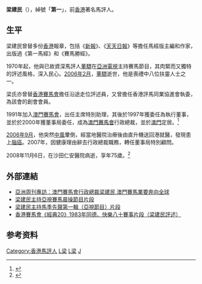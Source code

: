 '''梁建民'''（{{bd|1933年||2008年|11月6日|catIdx=Liang梁建民}}），綽號「'''第一'''」，前[[香港|香港]]著名馬評人。

==生平==
梁建民曾替多份[[香港|香港]]報章，包括《[[新報_(香港)|新報]]》、《[[天天日報|天天日報]]》等擔任馬經版主編和作家，出版過《第一馬經》和《賽馬勝經》。

1970年起，他與已故資深馬評人[[董驃|董驃]]在[[亞洲電視|亞洲電視]]主持賽馬節目，其肉緊而又獨特的評述風格，深入民心。[[2006年2月|2006年2月]]，[[董驃|董驃]]逝世，他是喪禮中八位扶靈人士之一。

梁氏亦曾替[[香港賽馬會|香港賽馬會]]擔任沿途走位評述員，又曾擔任香港評馬同業協進會執委，為該會的創會會員。

1991年加入[[澳門賽馬會|澳門賽馬會]]，出任主席特別助理，其後於1997年獲委任為執行董事，並於於2000年獲董事局委任，成為[[澳門賽馬會|澳門賽馬會]]行政總裁，並於[[澳門|澳門]]定居。<ref>{{cite news|url=http://www.hkdailynews.com.hk/news.php?id=11611|publisher=[[新報_(香港)|新報]]|title=澳馬會前行政總裁「第一」病逝|date=2008年11月7日|accessdate=2008年11月8日}}{{dead link|date=2018年3月 |bot=InternetArchiveBot |fix-attempted=yes }}</ref>

[[2006年9月|2006年9月]]，他突然[[中風|中風]]暈倒，經當地醫院治療後由直升機送回港就醫，發現患上[[腦癌|腦癌]]。2007年，因健康理由辭去行政總裁職務，轉任董事局特別顧問。

2008年11月6日，在沙田仁安醫院病逝，享年75歲。<ref>{{cite news|url=http://news.sina.com.hk/cgi-bin/nw/show.cgi/5/1/1/931443/1.html|publisher=新浪網/[[星島日報|星島日報]]|title=著名評馬人「第一」病逝|date=2008年11月7日|accessdate=2008年11月8日}}{{Dead link|date=2019年11月 |bot=InternetArchiveBot |fix-attempted=yes }}</ref>

==外部連結==
{{wikiquote}}
* [http://www.yzzk.com/cfm/Content_Archive.cfm?Channel=ae&Path=3117691761/08ae3a.cfm 亞洲周刊專訪：澳門賽馬會行政總裁梁建民 澳門賽馬業要奔向全球] {{Wayback|url=http://www.yzzk.com/cfm/Content_Archive.cfm?Channel=ae&Path=3117691761%2F08ae3a.cfm |date=20190921175021 }}
* [http://www.youtube.com/watch?v=0GmHs4fb6dk 梁建民主持亞視賽馬晨操節目片段]
* [http://www.youtube.com/watch?v=i8PCzIAz8xQ 梁建民主持馬季先聲第一輯（亞視節目）片段] {{Wayback|url=http://www.youtube.com/watch?v=i8PCzIAz8xQ |date=20160418214157 }}
* [http://www.youtube.com/watch?v=uUOa-EDhZOw 香港賽馬會《經典20》1983年同德、快樂八十賽事片段（梁建民評述）]

==参考资料==
{{reflist}}

[[Category:香港馬評人|Category:香港馬評人]]
[[Category:香港主持人|L梁]]
[[Category:香港賽馬|L梁]]
[[Category:梁姓|J]]